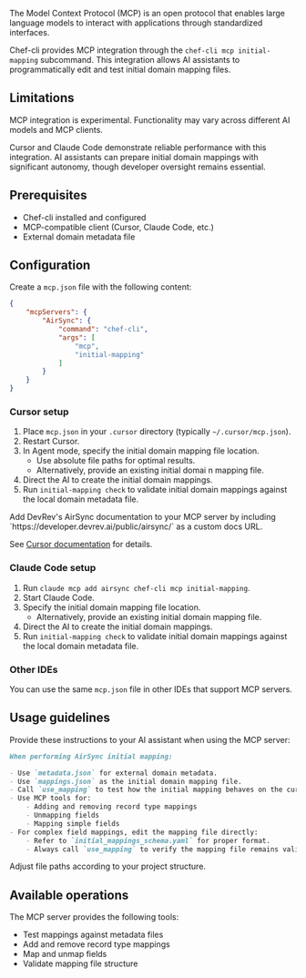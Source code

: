 The Model Context Protocol (MCP) is an open protocol that enables large language models to interact with applications through standardized interfaces.

Chef-cli provides MCP integration through the `chef-cli mcp initial-mapping` subcommand. 
This integration allows AI assistants to programmatically edit and test initial domain mapping files.

## Limitations

<Warning>
MCP integration is experimental. Functionality may vary across different AI models and MCP clients.
</Warning>

Cursor and Claude Code demonstrate reliable performance with this integration. AI assistants can prepare initial domain mappings with significant autonomy, though developer oversight remains essential.

## Prerequisites

- Chef-cli installed and configured
- MCP-compatible client (Cursor, Claude Code, etc.)
- External domain metadata file

## Configuration

Create a `mcp.json` file with the following content:

```json
{
    "mcpServers": {
        "AirSync": {
            "command": "chef-cli",
            "args": [
                "mcp",
                "initial-mapping"
            ]
        }
    }
}
```

### Cursor setup

1. Place `mcp.json` in your `.cursor` directory (typically `~/.cursor/mcp.json`).
2. Restart Cursor.
3. In Agent mode, specify the initial domain mapping file location.
    - Use absolute file paths for optimal results.
    - Alternatively, provide an existing initial domai n mapping file.
4. Direct the AI to create the initial domain mappings.
5. Run `initial-mapping check` to validate initial domain mappings against the local domain metadata file.

<Tip>
Add DevRev's AirSync documentation to your MCP server by including `https://developer.devrev.ai/public/airsync/` as a custom docs URL.

See [Cursor documentation](https://cursor.com/docs/context/symbols#docs) for details.
</Tip>

### Claude Code setup

1. Run `claude mcp add airsync chef-cli mcp initial-mapping`.
2. Start Claude Code.
3. Specify the initial domain mapping file location.
    - Alternatively, provide an existing initial domain mapping file.
4. Direct the AI to create the initial domain mappings.
5. Run `initial-mapping check` to validate initial domain mappings against the local domain metadata file.

### Other IDEs

You can use the same `mcp.json` file in other IDEs that support MCP servers.

## Usage guidelines

Provide these instructions to your AI assistant when using the MCP server:

```markdown
When performing AirSync initial mapping:

- Use `metadata.json` for external domain metadata.
- Use `mappings.json` as the initial domain mapping file.
- Call `use_mapping` to test how the initial mapping behaves on the current metadata.
- Use MCP tools for:
    - Adding and removing record type mappings
    - Unmapping fields
    - Mapping simple fields
- For complex field mappings, edit the mapping file directly:
    - Refer to `initial_mappings_schema.yaml` for proper format.
    - Always call `use_mapping` to verify the mapping file remains valid.
```

Adjust file paths according to your project structure.

## Available operations

The MCP server provides the following tools:

- Test mappings against metadata files
- Add and remove record type mappings
- Map and unmap fields
- Validate mapping file structure
